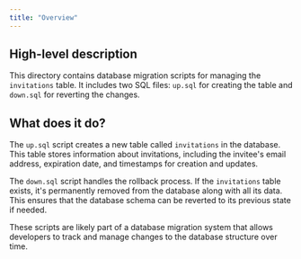 ```yaml
---
title: "Overview"
---
```


## High-level description
This directory contains database migration scripts for managing the `invitations` table. It includes two SQL files: `up.sql` for creating the table and `down.sql` for reverting the changes.

## What does it do?
The `up.sql` script creates a new table called `invitations` in the database. This table stores information about invitations, including the invitee's email address, expiration date, and timestamps for creation and updates. 

The `down.sql` script handles the rollback process. If the `invitations` table exists, it's permanently removed from the database along with all its data. This ensures that the database schema can be reverted to its previous state if needed. 

These scripts are likely part of a database migration system that allows developers to track and manage changes to the database structure over time.
